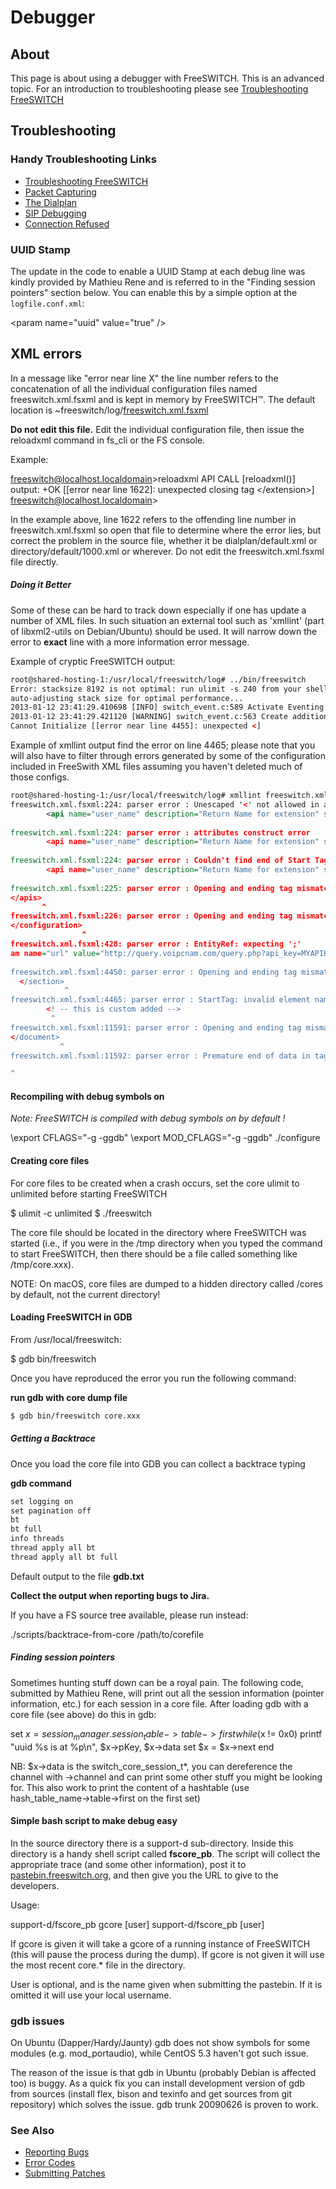 
# Debugger 

 

## About  

This page is about using a debugger with FreeSWITCH. This is an advanced topic. For an introduction to troubleshooting please see [ Troubleshooting FreeSWITCH](./index.mdx#about)

## Troubleshooting

### Handy Troubleshooting Links

* [ Troubleshooting FreeSWITCH](./index.mdx#about)
* [ Packet Capturing](https://wiki.freeswitch.org/wiki/Packet%5FCapture "Packet Capture")
* [ The Dialplan](https://wiki.freeswitch.org/wiki/Dialplan%5FXML "Dialplan XML")
* [ SIP Debugging](https://wiki.freeswitch.org/wiki/Sofia#Debugging%5FSofia-SIP "Sofia")
* [Connection Refused](https://wiki.freeswitch.org/wiki/Connection%5FRefused "Connection Refused")

### UUID Stamp  

The update in the code to enable a UUID Stamp at each debug line was kindly provided by Mathieu Rene and is referred to in the "Finding session pointers" section below. You can enable this by a simple option at the `logfile.conf.xml`:

\<param name="uuid" value="true" />

## XML errors

In a message like "error near line X" the line number refers to the concatenation of all the individual configuration files named freeswitch.xml.fsxml and is kept in memory by FreeSWITCH™. The default location is \~freeswitch/log/[freeswitch.xml.fsxml](https://wiki.freeswitch.org/wiki/Freeswitch.xml.fsxml "Freeswitch.xml.fsxml")

**Do not edit this file.** Edit the individual configuration file, then issue the reloadxml command in fs\_cli or the FS console.

Example:

freeswitch@localhost.localdomain>reloadxml
API CALL [reloadxml()] output:
+OK [[error near line 1622]: unexpected closing tag \</extension>]
freeswitch@localhost.localdomain>   

In the example above, line 1622 refers to the offending line number in freeswitch.xml.fsxml so open that file to determine where the error lies, but correct the problem in the source file, whether it be dialplan/default.xml or directory/default/1000.xml or wherever. Do not edit the freeswitch.xml.fsxml file directly.

##### Doing it Better

Some of these can be hard to track down especially if one has update a number of XML files. In such situation an external tool such as 'xmllint' (part of libxml2-utils on Debian/Ubuntu) should be used. It will narrow down the error to **exact** line with a more information error message.

Example of cryptic FreeSWITCH output:

```xml
root@shared-hosting-1:/usr/local/freeswitch/log# ../bin/freeswitch
Error: stacksize 8192 is not optimal: run ulimit -s 240 from your shell before starting the application.
auto-adjusting stack size for optimal performance...
2013-01-12 23:41:29.410698 [INFO] switch_event.c:589 Activate Eventing Engine.
2013-01-12 23:41:29.421120 [WARNING] switch_event.c:563 Create additional event dispatch thread 0
Cannot Initialize [[error near line 4455]: unexpected <]
```

Example of xmllint output find the error on line 4465; please note that you will also have to filter through errors generated by some of the configuration included in FreeSwith XML files assuming you haven't deleted much of those configs.

```xml
root@shared-hosting-1:/usr/local/freeswitch/log# xmllint freeswitch.xml.fsxml
freeswitch.xml.fsxml:224: parser error : Unescaped '<' not allowed in attributes values
        <api name="user_name" description="Return Name for extension" syntax="<exten>"
                                                                              ^
freeswitch.xml.fsxml:224: parser error : attributes construct error
        <api name="user_name" description="Return Name for extension" syntax="<exten>"
                                                                              ^
freeswitch.xml.fsxml:224: parser error : Couldn't find end of Start Tag api line 224
        <api name="user_name" description="Return Name for extension" syntax="<exten>"
                                                                              ^
freeswitch.xml.fsxml:225: parser error : Opening and ending tag mismatch: exten line 224 and apis
</apis>
       ^
freeswitch.xml.fsxml:226: parser error : Opening and ending tag mismatch: apis line 223 and configuration
</configuration>
                ^
freeswitch.xml.fsxml:428: parser error : EntityRef: expecting ';'
am name="url" value="http://query.voipcnam.com/query.php?api_key=MYAPIKEY&number
                                                                               ^
freeswitch.xml.fsxml:4450: parser error : Opening and ending tag mismatch: configuration line 222 and section
  </section>
            ^
freeswitch.xml.fsxml:4465: parser error : StartTag: invalid element name
        <! -- this is custom added -->
         ^
freeswitch.xml.fsxml:11591: parser error : Opening and ending tag mismatch: section line 221 and document
</document>
           ^
freeswitch.xml.fsxml:11592: parser error : Premature end of data in tag document line 19

^

```

  
#### Recompiling with debug symbols on

_Note: FreeSWITCH is compiled with debug symbols on by default !_

\export CFLAGS="-g -ggdb"
\export MOD_CFLAGS="-g -ggdb"
./configure

#### Creating core files

For core files to be created when a crash occurs, set the core ulimit to unlimited before starting FreeSWITCH

$ ulimit -c unlimited
$ ./freeswitch

The core file should be located in the directory where FreeSWITCH was started (i.e., if you were in the /tmp directory when you typed the command to start FreeSWITCH, then there should be a file called something like /tmp/core.xxx).

NOTE: On macOS, core files are dumped to a hidden directory called /cores by default, not the current directory!

#### Loading FreeSWITCH in GDB

From /usr/local/freeswitch:

$ gdb bin/freeswitch 

Once you have reproduced the error you run the following command:

**run gdb with core dump file**

```xml
$ gdb bin/freeswitch core.xxx
```

  
##### Getting a Backtrace

Once you load the core file into GDB you can collect a backtrace typing

**gdb command**

```xml
set logging on
set pagination off
bt
bt full
info threads
thread apply all bt
thread apply all bt full
```

Default output to the file **gdb.txt**

**Collect the output when reporting bugs to Jira.**

If you have a FS source tree available, please run instead:

./scripts/backtrace-from-core /path/to/corefile

##### Finding session pointers

Sometimes hunting stuff down can be a royal pain. The following code, submitted by Mathieu Rene, will print out all the session information (pointer information, etc.) for each session in a core file. After loading gdb with a core file (see above) do this in gdb:

  set $x=session_manager.session_table->table->first
  while($x != 0x0)
  printf "uuid %s is at %p\n", $x->pKey, $x->data
  set $x = $x->next
  end

NB: $x->data is the switch\_core\_session\_t\*, you can dereference the channel with ->channel and can print some other stuff you might be looking for. This also work to print the content of a hashtable (use hash\_table\_name->table->first on the first set)

#### Simple bash script to make debug easy

In the source directory there is a support-d sub-directory. Inside this directory is a handy shell script called **fscore\_pb**. The script will collect the appropriate trace (and some other information), post it to [pastebin.freeswitch.org](http://pastebin.freeswitch.org), and then give you the URL to give to the developers.

Usage:

 support-d/fscore_pb gcore [user]
 support-d/fscore_pb [user]

If gcore is given it will take a gcore of a running instance of FreeSWITCH (this will pause the process during the dump). If gcore is not given it will use the most recent core.\* file in the directory.

User is optional, and is the name given when submitting the pastebin. If it is omitted it will use your local username.

### gdb issues

On Ubuntu (Dapper/Hardy/Jaunty) gdb does not show symbols for some modules (e.g. mod\_portaudio), while CentOS 5.3 haven't got such issue.

The reason of the issue is that gdb in Ubuntu (probably Debian is affected too) is buggy. As a quick fix you can install development version of gdb from sources (install flex, bison and texinfo and get sources from git repository) which solves the issue. gdb trunk 20090626 is proven to work.

### See Also

* [Reporting Bugs](https://wiki.freeswitch.org/wiki/Reporting%5FBugs "Reporting Bugs")
* [Error Codes](https://wiki.freeswitch.org/wiki/Error%5FCodes "Error Codes")
* [Submitting Patches](https://wiki.freeswitch.org/wiki/Submitting%5FPatches "Submitting Patches")

  

